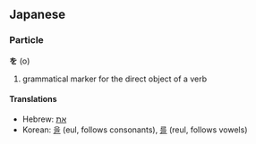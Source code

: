 ==Japanese==
===Particle===
'''を''' (o)

# grammatical marker for the direct object of a verb

====Translations====
*Hebrew: [[את]]
*Korean: [[을]] (eul, follows consonants), [[를]] (reul, follows vowels)